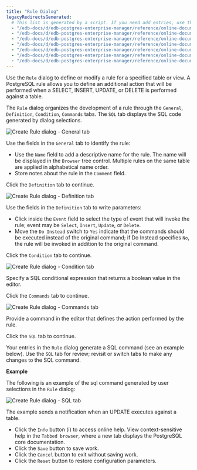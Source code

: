 ```yaml
---
title: "Rule Dialog"
legacyRedirectsGenerated:
  # This list is generated by a script. If you need add entries, use the `legacyRedirects` key.
  - "/edb-docs/d/edb-postgres-enterprise-manager/reference/online-documentation/7.12/rule_dialog.html"
  - "/edb-docs/d/edb-postgres-enterprise-manager/reference/online-documentation/7.14/rule_dialog.html"
  - "/edb-docs/d/edb-postgres-enterprise-manager/reference/online-documentation/7.15/rule_dialog.html"
  - "/edb-docs/d/edb-postgres-enterprise-manager/reference/online-documentation/7.16/rule_dialog.html"
  - "/edb-docs/d/edb-postgres-enterprise-manager/reference/online-documentation/7.6/rule_dialog.html"
  - "/edb-docs/d/edb-postgres-enterprise-manager/reference/online-documentation/7.7/rule_dialog.html"
  - "/edb-docs/d/edb-postgres-enterprise-manager/reference/online-documentation/7.8/rule_dialog.html"
---
```


<div id="rule_dialog" class="registered_link"></div>

Use the `Rule` dialog to define or modify a rule for a specified table or view. A PostgreSQL rule allows you to define an additional action that will be performed when a SELECT, INSERT, UPDATE, or DELETE is performed against a table.

The `Rule` dialog organizes the development of a rule through the `General`, `Definition`, `Condition`, `Commands` tabs. The `SQL` tab displays the SQL code generated by dialog selections.

![Create Rule dialog - General tab](../../images/rule_general.png)

Use the fields in the `General` tab to identify the rule:

-   Use the `Name` field to add a descriptive name for the rule. The name will be displayed in the `Browser` tree control. Multiple rules on the same table are applied in alphabetical name order.
-   Store notes about the rule in the `Comment` field.

Click the `Definition` tab to continue.

![Create Rule dialog - Definition tab](../../images/rule_definition.png)

Use the fields in the `Definition` tab to write parameters:

-   Click inside the `Event` field to select the type of event that will invoke the rule; event may be `Select`, `Insert`, `Update`, or `Delete`.
-   Move the `Do Instead` switch to `Yes` indicate that the commands should be executed instead of the original command; if Do Instead specifies `No`, the rule will be invoked in addition to the original command.

Click the `Condition` tab to continue.

![Create Rule dialog - Condition tab](../../images/rule_condition.png)

Specify a SQL conditional expression that returns a boolean value in the editor.

Click the `Commands` tab to continue.

![Create Rule dialog - Commands tab](../../images/rule_commands.png)

Provide a command in the editor that defines the action performed by the rule.

Click the `SQL` tab to continue.

Your entries in the `Rule` dialog generate a SQL command (see an example below). Use the `SQL` tab for review; revisit or switch tabs to make any changes to the SQL command.

**Example**

The following is an example of the sql command generated by user selections in the `Rule` dialog:

![Create Rule dialog - SQL tab](../../images/rule_sql.png)

The example sends a notification when an UPDATE executes against a table.

-   Click the `Info` button (i) to access online help. View context-sensitive help in the `Tabbed browser`, where a new tab displays the PostgreSQL core documentation.
-   Click the `Save` button to save work.
-   Click the `Cancel` button to exit without saving work.
-   Click the `Reset` button to restore configuration parameters.
